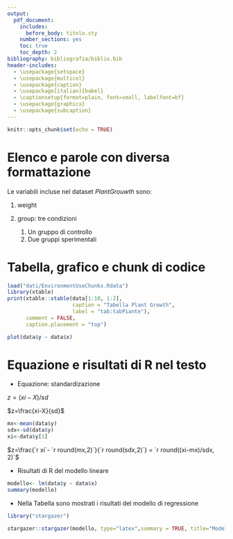 ```yaml
---
output:
  pdf_document:
    includes:
      before_body: titolo.sty
    number_sections: yes
    toc: true
    toc_depth: 2
bibliography: bibliografia/biblio.bib
header-includes:
  - \usepackage{setspace}
  - \usepackage{multicol}
  - \usepackage{caption}
  - \usepackage[italian]{babel}
  - \captionsetup{format=plain, font=small, labelfont=bf}
  - \usepackage{graphicx}
  - \usepackage{subcaption}
---
```


```r
knitr::opts_chunk$set(echo = TRUE)
```


# Elenco e parole con diversa formattazione

Le variabili incluse nel dataset *PlantGrouwth* sono:

1. weight
2. group: tre condizioni

    1. Un gruppo di controllo
    2. Due gruppi sperimentali

# Tabella, grafico e chunk di codice

```r
load("dati/EnvironmentUseChunks.Rdata")
library(xtable)
print(xtable::xtable(data[1:10, 1:2],
                     caption = "Tabella Plant Growth",
                     label = "tab:tabPiante"),
      comment = FALSE,
      caption.placement = "top")
```

```r
plot(data$y ~ data$x)
```

# Equazione e risultati di R nel testo

- Equazione: standardizazione

$z=(xi-X)/sd$

$z=\frac{xi-X}{sd}$

```r
mx<-mean(data$y)
sdx<-sd(data$y)
xi<-data$y[1]
```

$z=\frac{`r xi`- `r round(mx,2)`}{`r round(sdx,2)`} = `r round((xi-mx)/sdx, 2)`$

- Risultati di R del modello lineare
```r
modello<- lm(data$y ~ data$x)
summary(modello)
```

- Nella Tabella \ref{TabRegressione} sono mostrati i risultati del  modello di regressione 

```r
library("stargazer")

stargazer::stargazer(modello, type="latex",summary = TRUE, title="Modello di Regressione Lineare", digits = 2, header = FALSE, label = "TabRegressione")
```

